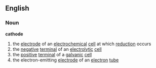 ==English==
===Noun===
'''cathode'''

#the [[electrode]] of an [[electrochemical]] [[cell]] at which [[reduction]] occurs
#the [[negative]] [[terminal]] of an [[electrolytic]] [[cell]]
#the [[positive]] [[terminal]] of a [[galvanic]] [[cell]]
#the electron-emitting [[electrode]] of an [[electron]] [[tube]]